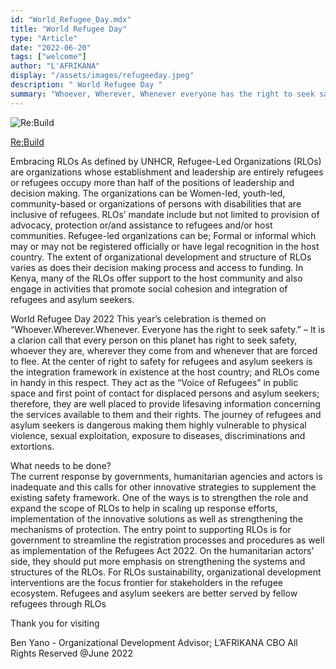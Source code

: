 ```yaml
---
id: "World_Refugee_Day.mdx"
title: "World Refugee Day"
type: "Article"
date: "2022-06-20"
tags: ["welcome"]
author: "L'AFRIKANA"
display: "/assets/images/refugeeday.jpeg"
description: " World Refugee Day "
summary: "Whoever, Wherever, Whenever everyone has the right to seek safety"
---
```


![Re:Build](/assets/images/refugeeday.jpeg)

[Re:Build](/assets/images/refugeeday.jpeg)


Embracing RLOs
As defined by UNHCR, Refugee-Led Organizations (RLOs) are organizations whose establishment and leadership are entirely refugees or refugees occupy more than half of the positions of leadership and decision making. The organizations can be Women-led, youth-led, community-based or organizations of persons with disabilities that are inclusive of refugees. RLOs’ mandate include but not limited to provision of advocacy, protection or/and assistance to refugees and/or host communities. 
Refugee-led organizations can be; Formal or informal which may or may not be registered officially or have legal recognition in the host country. 
The extent of organizational development and structure of RLOs varies as does their decision making process and access to funding. In Kenya, many of the RLOs offer support to the host community and also engage in activities that promote social cohesion and integration of refugees and asylum seekers. 

World Refugee Day 2022
This year’s celebration is themed on “Whoever.Wherever.Whenever. Everyone has the right to seek safety.” – It is a clarion call that every person on this planet has right to seek safety, whoever they are, wherever they come from and whenever that are forced to flee. At the center of right to safety for refugees and asylum seekers is the integration framework in existence at the host country; and RLOs come in handy in this respect. They act as the “Voice of Refugees” in public space and first point of contact for displaced persons and asylum seekers; therefore, they are well placed to provide lifesaving information concerning the services available to them and their rights. 
The journey of refugees and asylum seekers is dangerous making them highly vulnerable to physical violence, sexual exploitation, exposure to diseases, discriminations and extortions.

What needs to be done?	
The current response by governments, humanitarian agencies and actors is inadequate and this calls for other innovative strategies to supplement the existing safety framework. One of the ways is to strengthen the role and expand the scope of RLOs to help in scaling up response efforts, implementation of the innovative solutions as well as strengthening the mechanisms of protection. The entry point to supporting RLOs is for government to streamline the registration processes and procedures as well as implementation of the Refugees Act 2022. On the humanitarian actors’ side, they should put more emphasis on strengthening the systems and structures of the RLOs. For RLOs sustainability, organizational development interventions are the focus frontier for stakeholders in the refugee ecosystem. 
Refugees and asylum seekers are better served by fellow refugees through RLOs

Thank you for visiting

Ben Yano - Organizational Development Advisor; L’AFRIKANA CBO All Rights Reserved @June 2022 
